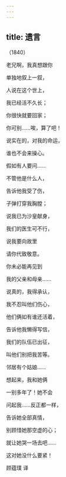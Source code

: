 ```yaml
---
---
---
```

title: 遗言
---




（1840）

老兄啊，我真想跟你

单独地叙上一叙，

人说在这个世上，

我已经活不久长；

你很快就要回家；

你可别……唉，算了吧！

说实在的，对我的命运，

谁也不会来操心。





假如有人要问……

不管他是什么人，

告诉他我受了伤，

子弹打穿我胸膛；

说我已为沙皇献身，

我们的医生可不行，

说我要向故里

请你代致敬意。





你未必能再见到

我的父亲和母亲……

说真的，我得承认，

我不忍叫他们伤心，

他们俩如有谁还活着，

告诉他我懒得写信，

我们的队伍已出征，

叫他们别把我苦等。





邻居有个姑娘……

想起来，我和她俩

一别多年了！她不会

问起我……反正都一样，

告诉她全部真情，

别顾惜她那空虚的心；

就让她哭一场去吧……

这对她没什么要紧！

顾蕴璞 译